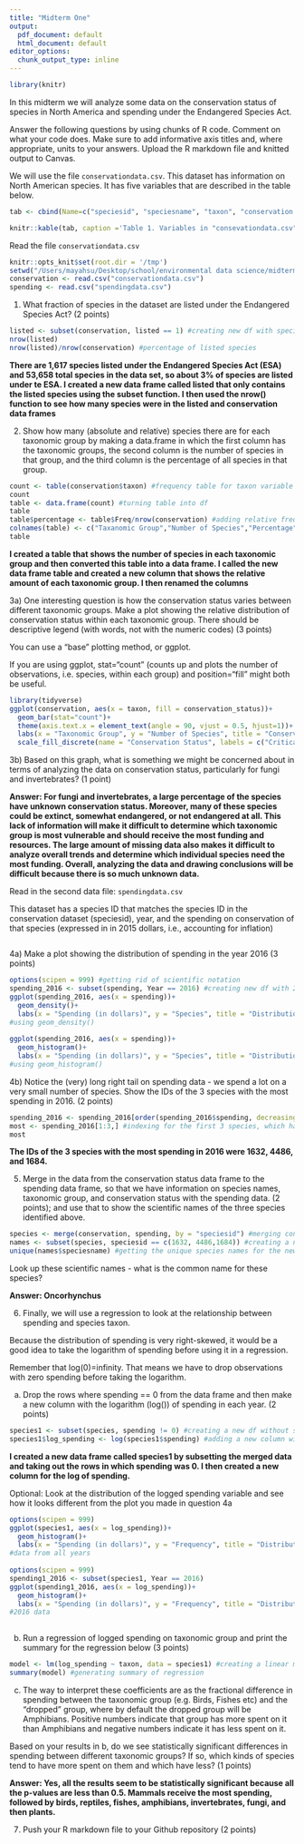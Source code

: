 ```yaml
---
title: "Midterm One"
output:
  pdf_document: default
  html_document: default
editor_options:
  chunk_output_type: inline
---
```


```r
library(knitr)
```

In this midterm we will analyze some data on the conservation status of species in North America and spending under the Endangered Species Act. 

Answer the following questions by using chunks of R code. Comment on what your code does. Make sure to add informative axis titles and, where appropriate, units to your answers. Upload the R markdown file and knitted output to Canvas. 

We will use the file `conservationdata.csv`. This dataset has information on North American species. It has five variables that are described in the table below.


```r
tab <- cbind(Name=c("speciesid", "speciesname", "taxon", "conservation status", "listed"), Description = c("unique ID", "scientific name", "Species group", "Conservation status in North America, according to   [NatureServe](https://www.natureserve.org/conservation-tools/conservation-rank-calculator): 1 = Critically Imperiled; 2 = Imperiled; 3 = Vulnerable; 4 = Apparently Secure; 5 = Secure; UNK = Unknown; Prob. Extinct = Probably Extinct; Extinct", "Is the species listed as threatened or endangered under the US Endangered Species Act: 0 = No; 1 = Yes"))

knitr::kable(tab, caption ='Table 1. Variables in "consevationdata.csv"' )
```


Read the file `conservationdata.csv`

```r
knitr::opts_knit$set(root.dir = '/tmp')
setwd("/Users/mayahsu/Desktop/school/environmental data science/midterm")
conservation <- read.csv("conservationdata.csv")
spending <- read.csv("spendingdata.csv")
```

1. What fraction of species in the dataset are listed under the Endangered Species Act? (2 points)

```r
listed <- subset(conservation, listed == 1) #creating new df with species that are listed
nrow(listed)
nrow(listed)/nrow(conservation) #percentage of listed species
```
**There are 1,617 species listed under the Endangered Species Act (ESA) and 53,658 total species in the data set, so about 3% of species are listed under te ESA. I created a new data frame called listed that only contains the listed species using the subset function. I then used the nrow() function to see how many species were in the listed and conservation data frames**

2. Show how many (absolute and relative) species there are for each taxonomic group by making a data.frame in which the first column has the taxonomic groups, the second column is the number of species in that group, and the third column is the percentage of all species in that group.

```r
count <- table(conservation$taxon) #frequency table for taxon variable
count
table <- data.frame(count) #turning table into df
table
table$percentage <- table$Freq/nrow(conservation) #adding relative frequency column to df
colnames(table) <- c("Taxanomic Group","Number of Species","Percentage") #renaming columns
table
```
**I created a table that shows the number of species in each taxonomic group and then converted this table into a data frame. I called the new data frame table and created a new column that shows the relative amount of each taxonomic group. I then renamed the columns**

3a) One interesting question is how the conservation status varies between different taxonomic groups. Make a plot showing the relative distribution of conservation status within each taxonomic group. There should be descriptive legend (with words, not with the numeric codes) (3 points)

You can use a "base" plotting method, or ggplot. 

If you are using ggplot, stat="count" (counts up and plots the number of observations, i.e. species, within each group) and position="fill" might both be useful.

```r
library(tidyverse)
ggplot(conservation, aes(x = taxon, fill = conservation_status))+
  geom_bar(stat="count")+
  theme(axis.text.x = element_text(angle = 90, vjust = 0.5, hjust=1))+
  labs(x = "Taxonomic Group", y = "Number of Species", title = "Conservation Status by Taxonomic Group")+
  scale_fill_discrete(name = "Conservation Status", labels = c("Critically Imperiled", "Imperiled", "Vulnerable", "Apparently Secured", "Secure", "Extinct", "Probably Extinct", "Unknown", "NA"))
```


3b) Based on this graph, what is something we might be concerned about in terms of analyzing the data on conservation status, particularly for fungi and invertebrates? (1 point)

**Answer: For fungi and invertebrates, a large percentage of the species have unknown conservation status. Moreover, many of these species could be extinct, somewhat endangered, or not endangered at all. This lack of information will make it difficult to determine which taxonomic group is most vulnerable and should receive the most funding and resources. The large amount of missing data also makes it difficult to analyze overall trends and determine which individual species need the most funding. Overall, analyzing the data and drawing conclusions will be difficult because there is so much unknown data.** 

Read in the second data file: `spendingdata.csv`

This dataset has a species ID that matches the species ID in the conservation dataset (speciesid), year, and the spending on conservation of that species (expressed in in 2015 dollars, i.e., accounting for inflation)

```r
```

4a) Make a plot showing the distribution of spending in the year 2016 (3 points)

```r
options(scipen = 999) #getting rid of scientific notation
spending_2016 <- subset(spending, Year == 2016) #creating new df with 2016 data
ggplot(spending_2016, aes(x = spending))+
  geom_density()+
  labs(x = "Spending (in dollars)", y = "Species", title = "Distribution of Spending on Different Species in 2016")
#using geom_density()
  
ggplot(spending_2016, aes(x = spending))+
  geom_histogram()+
  labs(x = "Spending (in dollars)", y = "Species", title = "Distribution of Spending on Different Species in 2016")
#using geom_histogram()
```

4b) Notice the (very) long right tail on spending data - we spend a lot on a very small number of species. Show the IDs of the 3 species with the most spending in 2016. (2 points)

```r
spending_2016 <- spending_2016[order(spending_2016$spending, decreasing = TRUE),] #reordering the data so that the species are listed in descending order of spending
most <- spending_2016[1:3,] #indexing for the first 3 species, which have the highest spending
most
```

**The IDs of the 3 species with the most spending in 2016 were 1632, 4486, and 1684.**

5. Merge in the data from the conservation status data frame to the spending data frame, so that we have information on species names, taxonomic group, and conservation status with the spending data. (2 points); and use that to show the scientific names of the three species identified above.

```r
species <- merge(conservation, spending, by = "speciesid") #merging conservation and spending dfs
names <- subset(species, speciesid == c(1632, 4486,1684)) #creating a new df with only the species ids that had the most spending in 2016
unique(names$speciesname) #getting the unique species names for the new df
```

Look up these scientific names - what is the common name for these species?

**Answer: Oncorhynchus** 

6. Finally, we will use a regression to look at the relationship between spending and species taxon.

Because the distribution of spending is very right-skewed, it would be a good idea to take the logarithm of spending before using it in a regression. 

Remember that log(0)=infinity. That means we have to drop observations with zero spending before taking the logarithm.

a) Drop the rows where spending == 0 from the data frame and then make a new column with the logarithm (log()) of spending in each year. (2 points)

```r
species1 <- subset(species, spending != 0) #creating a new df without species with no spending
species1$log_spending <- log(species1$spending) #adding a new column with log of spending
```

**I created a new data frame called species1 by subsetting the merged data and taking out the rows in which spending was 0. I then created a new column for the log of spending.**

Optional: Look at the distribution of the logged spending variable and see how it looks different from the plot you made in question 4a

```r
options(scipen = 999)
ggplot(species1, aes(x = log_spending))+
  geom_histogram()+
  labs(x = "Spending (in dollars)", y = "Frequency", title = "Distribution of Spending on Different Species")
#data from all years
  
options(scipen = 999)
spending1_2016 <- subset(species1, Year == 2016)
ggplot(spending1_2016, aes(x = log_spending))+
  geom_histogram()+
  labs(x = "Spending (in dollars)", y = "Frequency", title = "Distribution of Spending on Different Species in 2016")
#2016 data
  
```

b) Run a regression of logged spending on taxonomic group and print the summary for the regression below (3 points)

```r
model <- lm(log_spending ~ taxon, data = species1) #creating a linear model with taxonomic group as the dependent variable and logged spending as the dependent variable
summary(model) #generating summary of regression
```

c) The way to interpret these coefficients are as the fractional difference in spending between the taxonomic group (e.g. Birds, Fishes etc) and the "dropped" group, where by default the dropped group will be Amphibians. Positive numbers indicate that group has more spent on it than Amphibians and negative numbers indicate it has less spent on it. 

Based on your results in b, do we see statistically significant differences in spending between different taxonomic groups? If so, which kinds of species tend to have more spent on them and which have less? (1 points)

**Answer: Yes, all the results seem to be statistically significant because all the p-values are less than 0.5. Mammals receive the most spending, followed by birds, reptiles, fishes, amphibians, invertebrates, fungi, and then plants.** 

7. Push your R markdown file to your Github repository (2 points)
